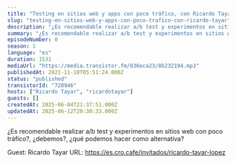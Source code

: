 ```yaml
---
title: "Testing en sitios web y apps con poco tráfico, con Ricardo Tayar"
slug: "testing-en-sitios-web-y-apps-con-poco-trafico-con-ricardo-tayar"
description: "¿Es recomendable realizar a/b test y experimentos en sitios web con poco tráfico?, ¿debemos?, ¿qué podemos hacer como alternativa?\n\n\n\n<!-- GUESTS START -->\nGuest: Ricardo Tayar\nURL: https://es.cro.cafe/invitados/ricardo-tayar-lopez\n<!-- GUESTS END -->"
summary: "¿Es recomendable realizar a/b test y experimentos en sitios web con poco tráfico?, ¿debemos?, ¿qué podemos hacer como alternativa?"
episodeNumber: 0
season: 1
language: "es"
duration: 1531
mediaUrl: "https://media.transistor.fm/836eca23/8b232194.mp3"
publishedAt: 2021-11-10T05:51:24.000Z
status: "published"
transistorId: "720946"
hosts: ["Ricardo Tayar", "ricardotayar"]
guests: []
createdAt: 2025-06-04T21:37:51.000Z
updatedAt: 2025-06-12T20:30:33.000Z
---
```


¿Es recomendable realizar a/b test y experimentos en sitios web con poco tráfico?, ¿debemos?, ¿qué podemos hacer como alternativa?



<!-- GUESTS START -->
Guest: Ricardo Tayar
URL: https://es.cro.cafe/invitados/ricardo-tayar-lopez
<!-- GUESTS END -->
